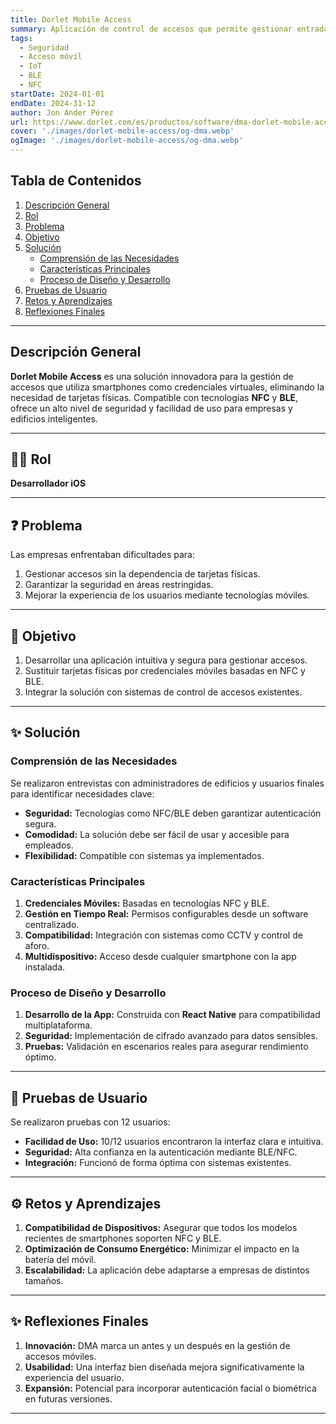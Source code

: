 ```yaml
---
title: Dorlet Mobile Access
summary: Aplicación de control de accesos que permite gestionar entradas y salidas mediante credenciales móviles basadas en NFC y BLE. Sustituye las tarjetas físicas, ofreciendo una experiencia moderna, segura y eficiente en entornos corporativos.
tags:
  - Seguridad
  - Acceso móvil
  - IoT
  - BLE
  - NFC
startDate: 2024-01-01
endDate: 2024-31-12
author: Jon Ander Pérez
url: https://www.dorlet.com/es/productos/software/dma-dorlet-mobile-access
cover: './images/dorlet-mobile-access/og-dma.webp'
ogImage: './images/dorlet-mobile-access/og-dma.webp'
---
```


## Tabla de Contenidos
1. [Descripción General](#descripción-general)
2. [Rol](#rol)
3. [Problema](#problema)
4. [Objetivo](#objetivo)
5. [Solución](#solución)
    - [Comprensión de las Necesidades](#comprensión-de-las-necesidades)
    - [Características Principales](#características-principales)
    - [Proceso de Diseño y Desarrollo](#proceso-de-diseño-y-desarrollo)
6. [Pruebas de Usuario](#pruebas-de-usuario)
7. [Retos y Aprendizajes](#retos-y-aprendizajes)
8. [Reflexiones Finales](#reflexiones-finales)

---

## Descripción General
**Dorlet Mobile Access** es una solución innovadora para la gestión de accesos que utiliza smartphones como credenciales virtuales, eliminando la necesidad de tarjetas físicas. Compatible con tecnologías **NFC** y **BLE**, ofrece un alto nivel de seguridad y facilidad de uso para empresas y edificios inteligentes.

---

## 👨‍💻 Rol
**Desarrollador iOS**

---

## ❓ Problema
Las empresas enfrentaban dificultades para:
1. Gestionar accesos sin la dependencia de tarjetas físicas.
2. Garantizar la seguridad en áreas restringidas.
3. Mejorar la experiencia de los usuarios mediante tecnologías móviles.

---

## 🎯 Objetivo
1. Desarrollar una aplicación intuitiva y segura para gestionar accesos.
2. Sustituir tarjetas físicas por credenciales móviles basadas en NFC y BLE.
3. Integrar la solución con sistemas de control de accesos existentes.

---

## ✨ Solución

### Comprensión de las Necesidades
Se realizaron entrevistas con administradores de edificios y usuarios finales para identificar necesidades clave:
- **Seguridad:** Tecnologías como NFC/BLE deben garantizar autenticación segura.
- **Comodidad:** La solución debe ser fácil de usar y accesible para empleados.
- **Flexibilidad:** Compatible con sistemas ya implementados.

### Características Principales
1. **Credenciales Móviles:** Basadas en tecnologías NFC y BLE.
2. **Gestión en Tiempo Real:** Permisos configurables desde un software centralizado.
3. **Compatibilidad:** Integración con sistemas como CCTV y control de aforo.
4. **Multidispositivo:** Acceso desde cualquier smartphone con la app instalada.

### Proceso de Diseño y Desarrollo
1. **Desarrollo de la App:** Construida con **React Native** para compatibilidad multiplataforma.
2. **Seguridad:** Implementación de cifrado avanzado para datos sensibles.
3. **Pruebas:** Validación en escenarios reales para asegurar rendimiento óptimo.

---

## 🧪 Pruebas de Usuario
Se realizaron pruebas con 12 usuarios:
- **Facilidad de Uso:** 10/12 usuarios encontraron la interfaz clara e intuitiva.
- **Seguridad:** Alta confianza en la autenticación mediante BLE/NFC.
- **Integración:** Funcionó de forma óptima con sistemas existentes.

---

## ⚙️ Retos y Aprendizajes
1. **Compatibilidad de Dispositivos:** Asegurar que todos los modelos recientes de smartphones soporten NFC y BLE.
2. **Optimización de Consumo Energético:** Minimizar el impacto en la batería del móvil.
3. **Escalabilidad:** La aplicación debe adaptarse a empresas de distintos tamaños.

---

## ✨ Reflexiones Finales
1. **Innovación:** DMA marca un antes y un después en la gestión de accesos móviles.
2. **Usabilidad:** Una interfaz bien diseñada mejora significativamente la experiencia del usuario.
3. **Expansión:** Potencial para incorporar autenticación facial o biométrica en futuras versiones.

---
